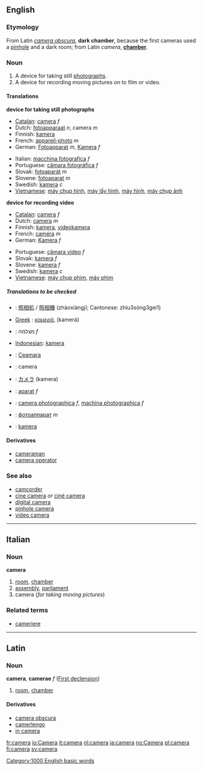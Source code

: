 {{wikipedia}}
==English==

===Etymology===
From Latin ''[[camera obscura]]'', '''dark chamber''', because the first cameras used a [[pinhole]] and a dark room; from Latin ''camera'', '''[[chamber]]'''.

===Noun===
{{en-noun-reg}}

# A device for taking still [[photograph]]s.
# A device for recording moving pictures on to film or video.

====Translations====
'''device for taking still photographs'''
{{top}}
*[[w:Catalan language|Catalan]]: [[camera]] ''f''
*Dutch: [[fotoapparaat]] ''n'', camera ''m''
*Finnish: [[kamera]]
*French: [[appareil-photo]] ''m''
*German: [[Fotoapparat]] ''m'', [[Kamera]] ''f''
{{mid}}
*Italian: [[macchina fotografica]] ''f''
*Portuguese: [[câmara fotográfica]] ''f''
*Slovak: [[fotoaparát]] ''m''
*Slovene: [[fotoaparat]] ''m''
*Swedish: [[kamera]] ''c''
*[[w:Vietnamese language|Vietnamese]]: [[máy chụp hình]], [[máy lấy hình]], [[máy hình]], [[máy chụp ảnh]]
{{bottom}}

'''device for recording video'''
{{top}}
*[[w:Catalan language|Catalan]]: [[camera]] ''f''
*Dutch: [[camera]] ''m''
*Finnish: [[kamera]], [[videokamera]]
*French: [[caméra]] ''m''
*German: [[Kamera]] ''f''
{{mid}}
*Portuguese: [[câmara vídeo]] ''f''
*Slovak: [[kamera]] ''f''
*Slovene: [[kamera]] ''f''
*Swedish: [[kamera]] ''c''
*[[w:Vietnamese language|Vietnamese]]: [[máy chụp phim]], [[máy phim]]
{{bottom}}

=====Translations to be checked=====
{{checktrans}}
*{{ttbc|Chinese}}: [[照相机]] / [[照相機]] (zhàoxiàngjī; Cantonese: zhiu3söng3gei1)
*[[w:Greek language|Greek]]    <!-- Please note that this makes sense, so Greek (Modern) and Greek (Ancient) are listed both under 'G' -->: [[καμερά]], (kamerá)
*{{ttbc|Hebrew}}: מצלמה ''f''
*[[w:Indonesian language|Indonesian]]: [[kamera]]
*{{ttbc|Irish}}: [[Ceamara]]
*{{ttbc|Interlingua}}: camera
*{{ttbc|Japanese}}: [[カメラ]] (kamera)
*{{ttbc|Polish}}: [[aparat]] ''f''
*{{ttbc|Romanian}}: [[camera photographica]] ''f'', [[machina photographica]] ''f''
*{{ttbc|Russian}}: [[фотоаппарат]] ''m''
*{{ttbc|Turkish}}: [[kamera]]

====Derivatives====
*[[cameraman]]
*[[camera operator]]

===See also===
*[[camcorder]]
*[[cine camera]] ''or'' [[ciné camera]]
*[[digital camera]]
*[[pinhole camera]]
*[[video camera]]

----

==Italian==
===Noun===
'''camera'''

# [[room]], [[chamber]]
# [[assembly]], [[parliament]]
#camera (''for taking moving pictures'')

===Related terms===
*[[cameriere]]

----

==Latin==
===Noun===
'''camera''', '''camerae''' ''f'' ([[Latin:First declension|First declension]])

#[[room]], [[chamber]]

====Derivatives====
*[[camera obscura]]
*[[camerlengo]]
*[[in camera]]

[[Category:1000 English basic words]]

[[fr:camera]]
[[io:Camera]]
[[it:camera]]
[[nl:camera]]
[[ja:camera]]
[[no:Camera]]
[[pl:camera]]
[[fi:camera]]
[[sv:camera]]